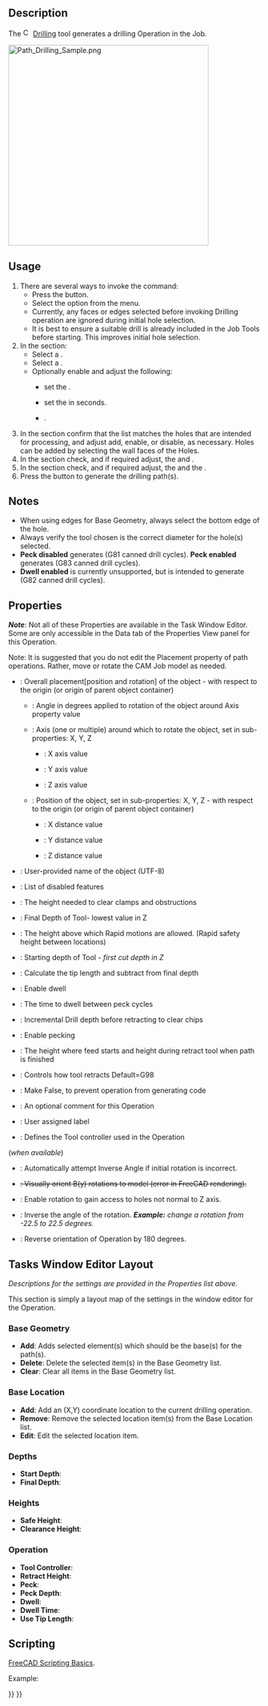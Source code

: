 <languages/>
<translate>

<!--T:7-->
{{Docnav
|[[CAM_Pocket_Shape|PocketShape]]
|[[CAM_MillFace|MillFace]]
|[[CAM_Workbench|CAM]]
|IconL=CAM_Pocket_Shape.svg
|IconR=CAM_MillFace.svg
|IconC=Workbench_CAM.svg
}}

<!--T:1-->
{{GuiCommand
|Name=CAM Drilling
|MenuLocation=CAM → Drilling
|Workbenches=[[CAM_Workbench|CAM]]
}}

==Description== <!--T:2-->

<!--T:41-->
The [[Image:CAM_Drilling.svg|16px]] [[CAM_Drilling|Drilling]] tool generates a drilling Operation in the Job. 

</translate>
[[Image:Path_Drilling_Sample.png|400px]]
<translate>
<!--T:42-->
{{Caption|Above: CAM Drilling operation sample}}

==Usage== <!--T:12-->

<!--T:6-->
# There are several ways to invoke the command:
#* Press the {{Button|[[Image:CAM_Drilling.svg|16px]] [[CAM_Drilling|CAM Drilling]]}} button.
#* Select the {{MenuCommand|CAM → [[Image:CAM_Drilling.svg|16px]] Drilling}} option from the menu.
#* Currently, any faces or edges selected before invoking Drilling operation are ignored during initial hole selection.
#* It is best to ensure a suitable drill is already included in the Job Tools before starting. This improves initial hole selection.
# In the {{MenuCommand|Operation}} section:
#* Select a {{MenuCommand|ToolController}}.
#* Select a {{MenuCommand|Coolant Mode}}.
#* Optionally enable and adjust the following:
#** {{MenuCommand|Peck}} set the {{MenuCommand|Depth}}.
#** {{MenuCommand|Dwell}} set the {{MenuCommand|Time}} in seconds.
#** {{MenuCommand|Extended Depth}}.
# In the {{MenuCommand|Base Geometry}} section confirm that the list matches the holes that are intended for processing, and adjust add, enable, or disable, as necessary. Holes can be added by selecting the wall faces of the Holes.
# In the {{MenuCommand|Depths}} section check, and if required adjust, the {{MenuCommand|Start Depth}} and {{MenuCommand|Final Depth}}.
# In the {{MenuCommand|Heights}} section check, and if required adjust, the {{MenuCommand|Safe Height}} and the {{MenuCommand|Clearance Height}}.
# Press the {{Button|OK}} button to generate the drilling path(s).

==Notes== <!--T:13-->

<!--T:14-->
*When using edges for Base Geometry, always select the bottom edge of the hole.
*Always verify the tool chosen is the correct diameter for the hole(s) selected.
*'''Peck disabled''' generates (G81 canned drill cycles). '''Peck enabled''' generates (G83 canned drill cycles).
*'''Dwell enabled''' is currently unsupported, but is intended to generate (G82 canned drill cycles).

==Properties== <!--T:15-->

<!--T:16-->
''' ''Note'' ''': Not all of these Properties are available in the Task Window Editor. Some are only accessible in the Data tab of the Properties View panel for this Operation.

<!--T:17-->
{{TitleProperty|Base}}

<!--T:18-->
Note: It is suggested that you do not edit the Placement property of path operations. Rather, move or rotate the CAM Job model as needed.

<!--T:19-->
* {{PropertyData|Placement}}: Overall placement[position and rotation] of the object - with respect to the origin (or origin of parent object container)
** {{PropertyData|Angle}}: Angle in degrees applied to rotation of the object around Axis property value
** {{PropertyData|Axis}}:  Axis (one or multiple) around which to rotate the object, set in sub-properties: X, Y, Z
*** {{PropertyData|X}}: X axis value
*** {{PropertyData|Y}}: Y axis value
*** {{PropertyData|Z}}: Z axis value
** {{PropertyData|Position}}: Position of the object, set in sub-properties: X, Y, Z - with respect to the origin (or origin of parent object container)
*** {{PropertyData|X}}: X distance value
*** {{PropertyData|Y}}: Y distance value
*** {{PropertyData|Z}}: Z distance value
* {{PropertyData|Label}}: User-provided name of the object (UTF-8)
* {{PropertyData|Disabled}}: List of disabled features

<!--T:20-->
{{TitleProperty|Depth}}

<!--T:21-->
* {{PropertyData|Clearance Height}}: The height needed to clear clamps and obstructions
* {{PropertyData|Final Depth}}: Final Depth of Tool- lowest value in Z
* {{PropertyData|Safe Height}}: The height above which Rapid motions are allowed. (Rapid safety height between locations)
* {{PropertyData|Start Depth}}: Starting depth of Tool - ''first cut depth in Z''

<!--T:44-->
{{TitleProperty|Drill}}

<!--T:22-->
* {{PropertyData|Add Tip Length}}: Calculate the tip length and subtract from final depth
* {{PropertyData|Dwell Enabled}}: Enable dwell
* {{PropertyData|Dwell Time}}: The time to dwell between peck cycles
* {{PropertyData|Peck Depth}}: Incremental Drill depth before retracting to clear chips
* {{PropertyData|Peck Enabled}}: Enable pecking
* {{PropertyData|Retract Height}}: The height where feed starts and height during retract tool when path is finished
* {{PropertyData|Return Level}}: Controls how tool retracts Default=G98

<!--T:23-->
{{TitleProperty|Path}}

<!--T:24-->
* {{PropertyData|Active}}: Make False, to prevent operation from generating code
* {{PropertyData|Comment}}: An optional comment for this Operation
* {{PropertyData|User Label}}: User assigned label
* {{PropertyData|Tool Controller}}: Defines the Tool controller used in the Operation

<!--T:25-->
{{TitleProperty|Rotation}} (''when available'')

<!--T:26-->
* {{PropertyData|Attempt Inverse Angle}}: Automatically attempt Inverse Angle if initial rotation is incorrect.
* <s>{{PropertyData|B_Axis Error Override}}: Visually orient B(y) rotations to model (error in FreeCAD rendering).</s>
* {{PropertyData|Enable Rotation}}: Enable rotation to gain access to holes not normal to Z axis.
* {{PropertyData|Inverse Angle}}: Inverse the angle of the rotation. '' '''Example:''' change a rotation from -22.5 to 22.5 degrees.''
* {{PropertyData|Reverse Direction}}: Reverse orientation of Operation by 180 degrees.

==Tasks Window Editor Layout== <!--T:27-->

<!--T:28-->
''Descriptions for the settings are provided in the Properties list above.''

<!--T:45-->
This section is simply a layout map of the settings in the window editor for the Operation.

===Base Geometry=== <!--T:29-->

<!--T:30-->
* '''Add''': Adds selected element(s) which should be the base(s) for the path(s).
* '''Delete''': Delete the selected item(s) in the Base Geometry list.
* '''Clear''': Clear all items in the Base Geometry list.

===Base Location=== <!--T:31-->

<!--T:32-->
* '''Add''': Add an (X,Y) coordinate location to the current drilling operation.
* '''Remove''': Remove the selected location item(s) from the Base Location list.
* '''Edit''': Edit the selected location item.

===Depths=== <!--T:33-->

<!--T:34-->
* '''Start Depth''':
* '''Final Depth''':

===Heights=== <!--T:35-->

<!--T:36-->
* '''Safe Height''':
* '''Clearance Height''':

===Operation=== <!--T:37-->

<!--T:38-->
* '''Tool Controller''':
* '''Retract Height''':
* '''Peck''':
* '''Peck Depth''':
* '''Dwell''':
* '''Dwell Time''':
* '''Use Tip Length''':

==Scripting== <!--T:43-->

<!--T:39-->
{{Emphasis|See also:}} [[FreeCAD_Scripting_Basics|FreeCAD Scripting Basics]].

<!--T:40-->
Example:

</translate>
{{Code|code=
#Place code example here.
}}
<translate>


<!--T:8-->
{{Docnav
|[[CAM_Pocket_Shape|PocketShape]]
|[[CAM_MillFace|MillFace]]
|[[CAM_Workbench|CAM]]
|IconL=CAM_Pocket_Shape.svg
|IconR=CAM_MillFace.svg
|IconC=Workbench_CAM.svg
}}

</translate>
{{CAM_Tools_navi{{#translation:}}}}
{{Userdocnavi{{#translation:}}}}